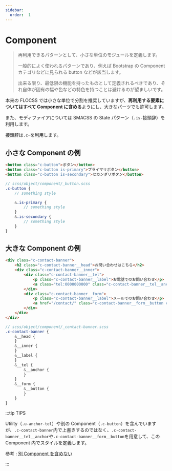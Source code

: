 ```yaml
---
sidebar:
  order:  1
---
```


# Component

> 再利用できるパターンとして、小さな単位のモジュールを定義します。
>
> 一般的によく使われるパターンであり、例えば Bootstrap の Component カテゴリなどに見られる button などが該当します。
>
> 出来る限り、最低限の機能を持ったものとして定義されるべきであり、それ自体が固有の幅や色などの特色を持つことは避けるのが望ましいです。

本来の FLOCSS では小さな単位で分割を推奨していますが、**再利用する要素についてはすべて Component に含める**ようにし、大きなパーツでも許可します。

また、モディファイアについては SMACSS の State パターン（`.is-`接頭辞）を利用します。

接頭辞は`.c-`を利用します。

## 小さな Component の例

```html
<button class="c-button">ボタン</button>
<button class="c-button is-primary">プライマリボタン</button>
<button class="c-button is-secondary">セカンダリボタン</button>
```

```scss
// scss/object/component/_button.scss
.c-button {
    // something style

    &.is-primary {
        // something style
    }
    &.is-secondary {
        // something style
    }
}
```

## 大きな Component の例

```html
<div class="c-contact-banner">
    <h2 class="c-contact-banner__head">お問い合わせはこちら</h2>
    <div class="c-contact-banner__inner">
        <div class="c-contact-banner__tel">
            <p class="c-contact-banner__label">お電話でのお問い合わせ</p>
            <a class="tel:0000000000" class="c-contact-banner__tel__anchor u-anchor-tel">000-000-0000</a>
        </div>
        <div class="c-contact-banner__form">
            <p class="c-contact-banner__label">メールでのお問い合わせ</p>
            <a href="/contact/" class="c-contact-banner__form__button c-button">お問い合わせフォーム</a>
        </div>
    </div>
</div>
```

```scss
// scss/object/component/_contact-banner.scss
.c-contact-banner {
    &__head {
    }
    &__inner {
    }
    &__label {
    }
    &__tel {
        &__anchor {
        }
    }
    &__form {
        &__button {
        }
    }
}
```

:::tip TIPS

Utility（`.u-anchor-tel`）や別の Component（`.c-button`）を含んでいますが、`.c-contact-banner`内で上書きするのではなく、`.c-contact-banner__tel__anchor`や`.c-contact-banner__form__button`を用意して、この Component 内でスタイルを定義します。

参考 : [別 Component を含めない](/docs/html/methodologies/important/child)

:::
